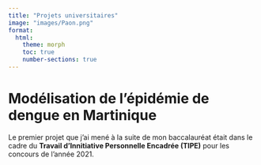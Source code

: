 ```yaml
---
title: "Projets universitaires"
image: "images/Paon.png"
format:
  html:
    theme: morph
    toc: true
    number-sections: true
---
```

# Modélisation de l'épidémie de dengue en Martinique

Le premier projet que j'ai mené à la suite de mon baccalauréat était dans le cadre du **Travail d'Innitiative Personnelle Encadrée (TIPE)** pour les concours de l'année 2021.

```r

```

